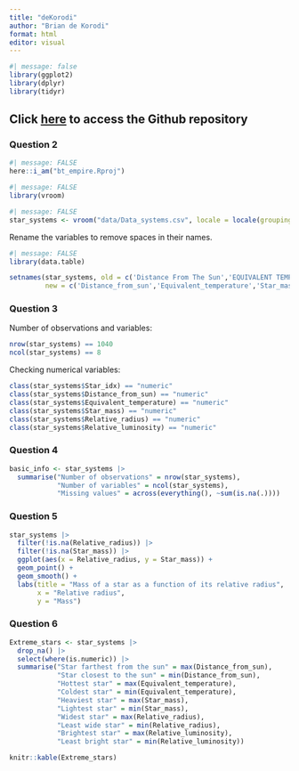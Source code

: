 ```yaml
---
title: "deKorodi"
author: "Brian de Korodi"
format: html
editor: visual
---
```


```r
#| message: false
library(ggplot2)
library(dplyr)
library(tidyr)
```

## Click [here](https://github.com/briandekorodi/bt_empire) to access the Github repository

### Question 2

```r
#| message: FALSE
here::i_am("bt_empire.Rproj")
```

```r
#| message: FALSE
library(vroom)
```

```r
#| message: FALSE
star_systems <- vroom("data/Data_systems.csv", locale = locale(grouping_mark = ".", decimal_mark = ",", encoding = "UTF-8"))
```

Rename the variables to remove spaces in their names.

```r
#| message: FALSE
library(data.table)
```

```r
setnames(star_systems, old = c('Distance From The Sun','EQUIVALENT TEMPERATURE','star mass', 'Relative Radius', 'Relative Luminosity', 'STAR TYPE'), 
         new = c('Distance_from_sun','Equivalent_temperature','Star_mass', 'Relative_radius', 'Relative_luminosity', 'Star_type'))
```

### Question 3

Number of observations and variables:

```r
nrow(star_systems) == 1040
ncol(star_systems) == 8
```

Checking numerical variables:

```r
class(star_systems$Star_idx) == "numeric"
class(star_systems$Distance_from_sun) == "numeric"
class(star_systems$Equivalent_temperature) == "numeric"
class(star_systems$Star_mass) == "numeric"
class(star_systems$Relative_radius) == "numeric"
class(star_systems$Relative_luminosity) == "numeric"
```

### Question 4

```r
basic_info <- star_systems |>
  summarise("Number of observations" = nrow(star_systems),
            "Number of variables" = ncol(star_systems),
            "Missing values" = across(everything(), ~sum(is.na(.))))
```

### Question 5

```r
star_systems |>
  filter(!is.na(Relative_radius)) |>
  filter(!is.na(Star_mass)) |>
  ggplot(aes(x = Relative_radius, y = Star_mass)) +
  geom_point() +
  geom_smooth() +
  labs(title = "Mass of a star as a function of its relative radius",
       x = "Relative radius",
       y = "Mass")
```

### Question 6

```r
Extreme_stars <- star_systems |>
  drop_na() |>
  select(where(is.numeric)) |>
  summarise("Star farthest from the sun" = max(Distance_from_sun),
            "Star closest to the sun" = min(Distance_from_sun),
            "Hottest star" = max(Equivalent_temperature),
            "Coldest star" = min(Equivalent_temperature),
            "Heaviest star" = max(Star_mass),
            "Lightest star" = min(Star_mass),
            "Widest star" = max(Relative_radius),
            "Least wide star" = min(Relative_radius),
            "Brightest star" = max(Relative_luminosity),
            "Least bright star" = min(Relative_luminosity))

knitr::kable(Extreme_stars)
```
